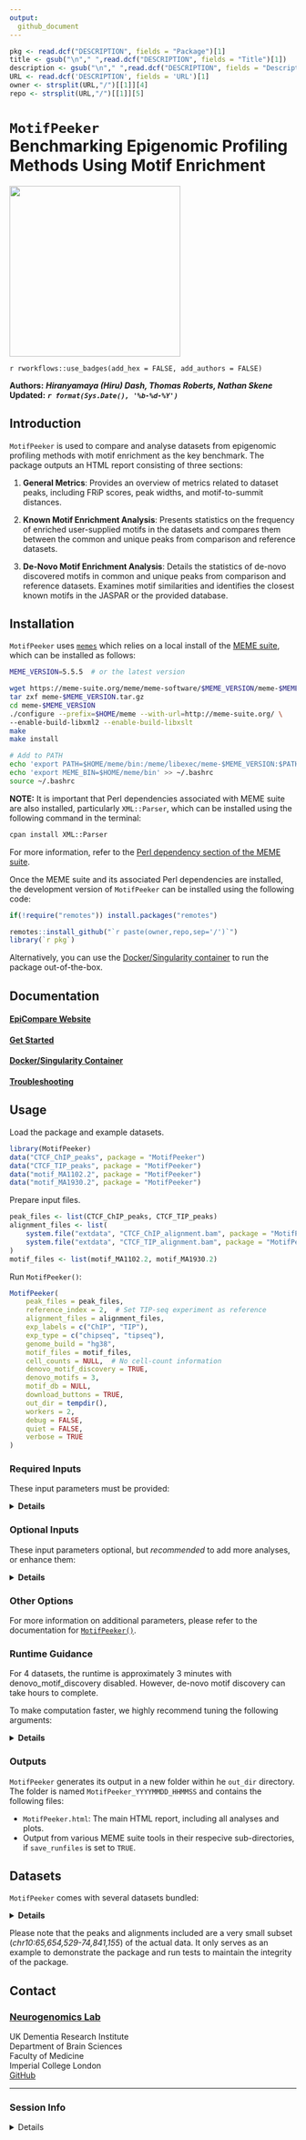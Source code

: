 ```yaml
---
output:
  github_document
---
```


```r
pkg <- read.dcf("DESCRIPTION", fields = "Package")[1]
title <- gsub("\n"," ",read.dcf("DESCRIPTION", fields = "Title")[1])
description <- gsub("\n"," ",read.dcf("DESCRIPTION", fields = "Description")[1])
URL <- read.dcf('DESCRIPTION', fields = 'URL')[1]
owner <- strsplit(URL,"/")[[1]][4]
repo <- strsplit(URL,"/")[[1]][5]
```

# <code>MotifPeeker</code><br>Benchmarking Epigenomic Profiling Methods Using Motif Enrichment  
![](https://github.com/neurogenomics/MotifPeeker/raw/master/inst/hex/hex.png){style='height: 300px !important;'}

`r rworkflows::use_badges(add_hex = FALSE, add_authors = FALSE)`

**Authors:** ***Hiranyamaya (Hiru) Dash, Thomas Roberts, Nathan Skene***  
**Updated:** ***`r format(Sys.Date(), '%b-%d-%Y')`***  


## Introduction

`MotifPeeker` is used to compare and analyse datasets from epigenomic
profiling methods with motif enrichment as the key benchmark. The package
outputs an HTML report consisting of three sections:  

1. **General Metrics**: Provides an overview of metrics related to dataset
peaks, including FRiP scores, peak widths, and motif-to-summit distances.  

2. **Known Motif Enrichment Analysis**: Presents statistics on the frequency of
enriched user-supplied motifs in the datasets and compares them between the
common and unique peaks from comparison and reference datasets.  

3. **De-Novo Motif Enrichment Analysis**: Details the statistics of de-novo
discovered motifs in common and unique peaks from comparison and reference
datasets. Examines motif similarities and identifies the closest known motifs in
the JASPAR or the provided database.
 
<!-- If you use ``r pkg``, please cite:  -->

<!-- > `r utils::citation(pkg)$textVersion` -->

## Installation 

`MotifPeeker` uses
[`memes`](https://www.bioconductor.org/packages/release/bioc/html/memes.html)
which relies on a local install of the
[MEME suite](https://meme-suite.org/meme/), which can be installed as follows:
```bash
MEME_VERSION=5.5.5  # or the latest version

wget https://meme-suite.org/meme/meme-software/$MEME_VERSION/meme-$MEME_VERSION.tar.gz
tar zxf meme-$MEME_VERSION.tar.gz
cd meme-$MEME_VERSION
./configure --prefix=$HOME/meme --with-url=http://meme-suite.org/ \
--enable-build-libxml2 --enable-build-libxslt
make
make install

# Add to PATH
echo 'export PATH=$HOME/meme/bin:/meme/libexec/meme-$MEME_VERSION:$PATH' >> ~/.bashrc
echo 'export MEME_BIN=$HOME/meme/bin' >> ~/.bashrc
source ~/.bashrc
```

**NOTE:** It is important that Perl dependencies associated with MEME suite are
also installed, particularly `XML::Parser`, which can be installed using the
following command in the terminal:
```bash
cpan install XML::Parser
```
For more information, refer to the [Perl dependency section of the MEME suite](https://meme-suite.org/meme/doc/install.html#prereq_perl).

Once the MEME suite and its associated Perl dependencies are installed, the
development version of `MotifPeeker` can be installed using the following code:
```R
if(!require("remotes")) install.packages("remotes")

remotes::install_github("`r paste(owner,repo,sep='/')`")
library(`r pkg`)
```

Alternatively, you can use the [Docker/Singularity container](https://neurogenomics.github.io/MotifPeeker/articles/docker.html) to
run the package out-of-the-box.

## Documentation 

#### [EpiCompare Website](https://`r owner`.github.io/`r repo`) 
#### [Get Started](https://neurogenomics.github.io/MotifPeeker/articles/MotifPeeker.html) 
#### [Docker/Singularity Container](https://neurogenomics.github.io/MotifPeeker/articles/docker.html) 
#### [Troubleshooting](https://neurogenomics.github.io/MotifPeeker/articles/troubleshooting.html) 

## Usage

Load the package and example datasets.  
```R
library(MotifPeeker)
data("CTCF_ChIP_peaks", package = "MotifPeeker")
data("CTCF_TIP_peaks", package = "MotifPeeker")
data("motif_MA1102.2", package = "MotifPeeker")
data("motif_MA1930.2", package = "MotifPeeker")
```

Prepare input files.  
```R
peak_files <- list(CTCF_ChIP_peaks, CTCF_TIP_peaks)
alignment_files <- list(
    system.file("extdata", "CTCF_ChIP_alignment.bam", package = "MotifPeeker"),
    system.file("extdata", "CTCF_TIP_alignment.bam", package = "MotifPeeker")
)
motif_files <- list(motif_MA1102.2, motif_MA1930.2)
```

Run `MotifPeeker()`:  
```R
MotifPeeker(
    peak_files = peak_files,
    reference_index = 2,  # Set TIP-seq experiment as reference
    alignment_files = alignment_files,
    exp_labels = c("ChIP", "TIP"),
    exp_type = c("chipseq", "tipseq"),
    genome_build = "hg38",
    motif_files = motif_files,
    cell_counts = NULL,  # No cell-count information
    denovo_motif_discovery = TRUE,
    denovo_motifs = 3,
    motif_db = NULL,
    download_buttons = TRUE,
    out_dir = tempdir(),
    workers = 2,
    debug = FALSE,
    quiet = FALSE,
    verbose = TRUE
)
```

### Required Inputs

These input parameters must be provided:  

<details>
<summary><strong>Details</strong></summary>

- `peak_files`: A list of path to peak files or `GRanges` objects with the
  peaks to analyse. Currently, only peak files from `MACS2/3` (`.narrowPeak`)
  and `SEACR` (`.bed`) are supported. ENCODE file IDs can also be provided to
  automatically fetch peak file(s) from the ENCODE database.  
- `reference_index`: An integer specifying the index of the reference dataset
  in the `peak_files` list to use as reference for various comparisons.
  (default = 1)  
- `genome_build`: A character string or a `BSgenome` object specifying the
  genome build of the datasets. At the moment, only hg38 and hg19 are supported
  as abbreviated input.  
- `out_dir`: A character string specifying the output directory to save the
  HTML report and other files.  

</details>

### Optional Inputs

These input parameters optional, but *recommended* to add more analyses, or
enhance them:  

<details>
<summary><strong>Details</strong></summary>

- `alignment_files`: A list of path to alignment files or `Rsamtools::BamFile`
  objects with the alignment sequences to analyse. Alignment files are used to
  calculate read-related metrics like FRiP score. ENCODE file IDs can also be
  provided to automatically fetch alignment file(s) from the ENCODE database.  
- `exp_labels`: A character vector of labels for each peak file. If not
  provided, capital letters will be used as labels in the report.
- `exp_type`: A character vector of experimental types for each peak file.  
  Useful for comparison of different methods. If not provided, all datasets will
  be classified as "unknown" experiment types in the report. `exp_type` is used
  only for labelling. It does not affect the analyses. You can also input custom
  strings. Datasets will be grouped as long as they match their respective
  `exp_type`. Supported experimental types are:  
    - `chipseq`: ChIP-seq data  
    - `tipseq`: TIP-seq data  
    - `cuttag`: CUT&Tag data  
    - `cutrun`: CUT&Run data  
- `motif_files`: A character vector of path to motif files, or a vector of
  `universalmotif-class` objects. Required to run Known Motif Enrichment
  Analysis. JASPAR matrix IDs can also be provided to automatically fetch motifs
  from the JASPAR.  
- `motif_labels`: A character vector of labels for each motif file. Only used if
  path to file names are passed in motif_files. If not provided, the motif file
  names will be used as labels.  
- `cell_counts`: An integer vector of experiment cell counts for each peak file
  (if available). Creates additional comparisons based on cell counts.  
- `motif_db`: Path to `.meme` format file to use as reference database, or a
  list of `universalmotif-class` objects. Results from de-novo motif discovery
  are searched against this database to find similar motifs. If not provided,
  JASPAR CORE database will be used, making this parameter **truly optional**.
  **NOTE**: p-value estimates are inaccurate when the database has fewer than
  50 entries.  

</details>

### Other Options

For more information on additional parameters, please refer to the documentation
for [`MotifPeeker()`](https://neurogenomics.github.io/MotifPeeker/reference/MotifPeeker.html).  

### Runtime Guidance

For 4 datasets, the runtime is approximately 3 minutes with
denovo_motif_discovery disabled. However, de-novo motif discovery can take
hours to complete.  

To make computation faster, we highly recommend tuning the following arguments:  

<details>
<summary><strong>Details</strong></summary>

- `workers`: Running motif discovery in parallel can significantly reduce
  runtime, but it is very memory-intensive, consuming upwards of 10GB of RAM per
  thread. Memory starvation can greatly slow the process, so set `workers` with
  caution.  
- `denovo_motifs`: The number of motifs to discover per sequence group
  exponentially increases runtime. We recommend no more than 5 motifs to make a
  meaningful inference.  
- `trim_seq_width`: Trimming sequences before running de-novo motif discovery
  can significantly reduce the search space. Sequence length can exponentially
  increase runtime. We recommend running the script with
  `denovo_motif_discovery = FALSE` and studying the motif-summit distance
  distribution under general metrics to find the sequence length that captures
  most motifs. A good starting point is 150 but it can be reduced further if
  appropriate.

</details>

### Outputs
  
`MotifPeeker` generates its output in a new folder within he `out_dir`
directory. The folder is named `MotifPeeker_YYYYMMDD_HHMMSS` and contains the
following files:  

- `MotifPeeker.html`: The main HTML report, including all analyses and plots.  
- Output from various MEME suite tools in their respecive sub-directories, if
  `save_runfiles` is set to `TRUE`.  

## Datasets

`MotifPeeker` comes with several datasets bundled:  

<details>
<summary><strong>Details</strong></summary>

- `CTCF_TIP_peaks`: Human CTCF peak file generated with TIP-seq using
  HCT116 cell-line. No control files were used to generate the peak file. The
  peaks were called using `MACS3` with `CTCF_TIP_alignment.bam` as input.  
- `CTCF_ChIP_peaks`: Human CTCF peak file generated with ChIP-seq using
  HCT116 cell-line. No control files were used to generate the peak file. The
  peaks were called using `MACS3` with `CTCF_ChIP_alignment.bam` as input.  
- `motif_MA1102.3`: The JASPAR motif for CTCFL (MA1102.3) for *Homo Sapiens*.
  Sourced from [JASPAR](https://jaspar.elixir.no/matrix/MA1102.3/)
- `motif_MA1930.2`: The JASPAR motif for CTCFL (MA1930.2) for *Homo Sapiens*.
  Sourced from [JASPAR](https://jaspar.elixir.no/matrix/MA1930.2/)
- `CTCF_TIP_alignment.bam`: Human CTCF alignment file generated with TIP-seq
  using HCT116 cell-line. The alignment file was generated using the
  [`nf-core/cutandrun`](https://nf-co.re/cutandrun/3.2.2) pipeline.
  Raw read files were sourced from *NIH Sequence Read Archives*
  [*ID: SRR16963166*](https://trace.ncbi.nlm.nih.gov/Traces/index.html?view=run_browser&acc=SRR16963166). 
  Only available as *extdata*.  
- `CTCF_ChIP_alignment.bam`: Human CTCF alignment file generated with ChIP-seq
  using HCT116 cell-line. Sourced from
  [ENCODE (Accession: ENCFF091ODJ)](https://www.encodeproject.org/files/ENCFF091ODJ/).
  Only available as *extdata*.  

</details>

Please note that the peaks and alignments included are a very small subset
(*chr10:65,654,529-74,841,155*) of the actual data. It only serves as an example
to demonstrate the package and run tests to maintain the integrity of the
package.

## Contact

### [Neurogenomics Lab](https://www.neurogenomics.co.uk/inst/report/EpiCompare.html)  
UK Dementia Research Institute  
Department of Brain Sciences  
Faculty of Medicine  
Imperial College London  
[GitHub](https://github.com/neurogenomics)  

<hr>

### Session Info

<details>
```r
utils::sessionInfo()
```
</details>

